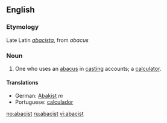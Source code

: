 ==English==

===Etymology===
Late Latin ''[[abacista]]'', from ''abacus''

===Noun===
{{en-noun}}

#One who uses an [[abacus]] in [[casting]] accounts; a [[calculator]].

====Translations====
* German: [[Abakist]] ''m''
* Portuguese: [[calculador]]

[[no:abacist]]
[[ru:abacist]]
[[vi:abacist]]